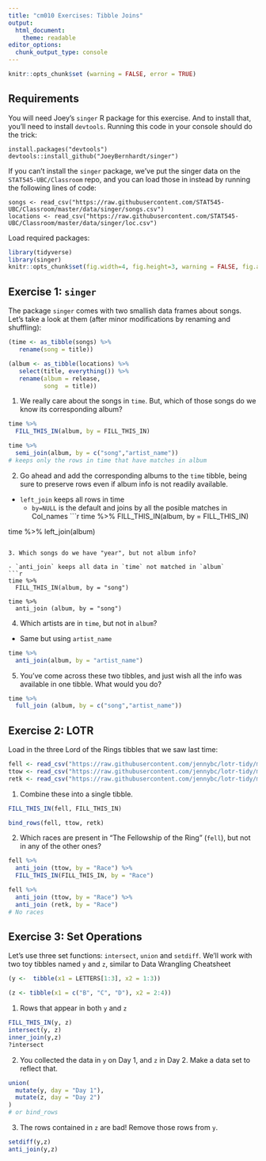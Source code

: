 ```yaml
---
title: "cm010 Exercises: Tibble Joins"
output: 
  html_document:
    theme: readable
editor_options: 
  chunk_output_type: console
---
```


```r
knitr::opts_chunk$set (warning = FALSE, error = TRUE)
```


## Requirements

You will need Joey's `singer` R package for this exercise. And to install that, you'll need to install `devtools`. Running this code in your console should do the trick:

```
install.packages("devtools")
devtools::install_github("JoeyBernhardt/singer")
```

If you can't install the `singer` package, we've put the singer data on the `STAT545-UBC/Classroom` repo, and you can load those in instead by running the following lines of code:

```
songs <- read_csv("https://raw.githubusercontent.com/STAT545-UBC/Classroom/master/data/singer/songs.csv")
locations <- read_csv("https://raw.githubusercontent.com/STAT545-UBC/Classroom/master/data/singer/loc.csv")
```

Load required packages:

```r
library(tidyverse)
library(singer)
knitr::opts_chunk$set(fig.width=4, fig.height=3, warning = FALSE, fig.align = "center")
```

## Exercise 1: `singer`

The package `singer` comes with two smallish data frames about songs. Let's take a look at them (after minor modifications by renaming and shuffling):

```r
(time <- as_tibble(songs) %>% 
   rename(song = title))
```

```r
(album <- as_tibble(locations) %>% 
   select(title, everything()) %>% 
   rename(album = release,
          song  = title))
```

1. We really care about the songs in `time`. But, which of those songs do we know its corresponding album?

```r
time %>% 
  FILL_THIS_IN(album, by = FILL_THIS_IN)

time %>% 
  semi_join(album, by = c("song","artist_name"))
# keeps only the rows in time that have matches in album
```

2. Go ahead and add the corresponding albums to the `time` tibble, being sure to preserve rows even if album info is not readily available.

- `left_join` keeps all rows in time
    + `by=NULL` is the default and joins by all the posible matches in Col_names
```r
time %>% 
  FILL_THIS_IN(album, by = FILL_THIS_IN)

time %>% 
  left_join(album)
```

3. Which songs do we have "year", but not album info?

- `anti_join` keeps all data in `time` not matched in `album`
```r
time %>% 
  FILL_THIS_IN(album, by = "song")

time %>% 
  anti_join (album, by = "song")
```

4. Which artists are in `time`, but not in `album`?

- Same but using `artist_name`
```r
time %>% 
  anti_join(album, by = "artist_name")
```


5. You've come across these two tibbles, and just wish all the info was available in one tibble. What would you do?

```r
time %>% 
  full_join (album, by = c("song","artist_name"))
```


## Exercise 2: LOTR

Load in the three Lord of the Rings tibbles that we saw last time:

```r
fell <- read_csv("https://raw.githubusercontent.com/jennybc/lotr-tidy/master/data/The_Fellowship_Of_The_Ring.csv")
ttow <- read_csv("https://raw.githubusercontent.com/jennybc/lotr-tidy/master/data/The_Two_Towers.csv")
retk <- read_csv("https://raw.githubusercontent.com/jennybc/lotr-tidy/master/data/The_Return_Of_The_King.csv")
```

1. Combine these into a single tibble.

```r
FILL_THIS_IN(fell, FILL_THIS_IN)

bind_rows(fell, ttow, retk)
```

2. Which races are present in "The Fellowship of the Ring" (`fell`), but not in any of the other ones?

```r
fell %>% 
  anti_join (ttow, by = "Race") %>% 
  FILL_THIS_IN(FILL_THIS_IN, by = "Race")

fell %>% 
  anti_join (ttow, by = "Race") %>% 
  anti_join (retk, by = "Race")
# No races
```

## Exercise 3: Set Operations

Let's use three set functions: `intersect`, `union` and `setdiff`.
We'll work with two toy tibbles named `y` and `z`, similar to Data Wrangling Cheatsheet

```r
(y <-  tibble(x1 = LETTERS[1:3], x2 = 1:3))
```

```r
(z <- tibble(x1 = c("B", "C", "D"), x2 = 2:4))
```

1. Rows that appear in both `y` and `z`

```r
FILL_THIS_IN(y, z)
intersect(y, z)
inner_join(y,z)
?intersect
```

2. You collected the data in `y` on Day 1, and `z` in Day 2. Make a data set to reflect that.

```r
union(
  mutate(y, day = "Day 1"),
  mutate(z, day = "Day 2")
)
# or bind_rows
```

3. The rows contained in `z` are bad! Remove those rows from `y`.

```r
setdiff(y,z)
anti_join(y,z)
```
